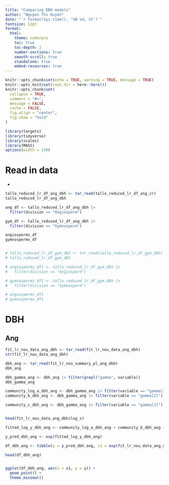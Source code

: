 ```yaml
---
title: "Comparing DBH models"
author: "Nguyen Thi Duyen"
date: "`r format(Sys.time(), '%B %d, %Y')`"
fontsize: 12pt
format:
  html:
    theme: coderpro
    toc: true
    toc-depth: 2
    number-sections: true
    smooth-scroll: true
    standalone: true
    embed-resources: true
---
```


```r
knitr::opts_chunk$set(echo = TRUE, warning = TRUE, message = TRUE)
knitr::opts_knit$set(root.dir = here::here())
knitr::opts_chunk$set(
  collapse = TRUE,
  comment = "#>",
  message = FALSE,
  cache = FALSE,
  fig.align = "center",
  fig.show = "hold"
)
```

```r
library(targets)
library(tidyverse)
library(scales)
library(MASS)
options(width = 150)
```


# Read in data

- 

```r
tallo_reduced_lr_df_ang_dbh <- tar_read(tallo_reduced_lr_df_ang_cr)
tallo_reduced_lr_df_ang_dbh

ang_df <- tallo_reduced_lr_df_ang_dbh |>
  filter(division == "Angiosperm")

gym_df <- tallo_reduced_lr_df_ang_dbh |>
  filter(division == "Gymnosperm")

angiosperms_df
gymnosperms_df


# tallo_reduced_lr_df_gym_dbh <- tar_read(tallo_reduced_lr_df_gym_dbh)
# tallo_reduced_lr_df_gym_dbh

# angiosperms_df1 <- tallo_reduced_lr_df_gym_dbh |>
#   filter(division == "Angiosperm")

# gymnosperms_df1 <- tallo_reduced_lr_df_gym_dbh |>
#   filter(division == "Gymnosperm")

# angiosperms_df1
# gymnosperms_df1


```

# DBH

## Ang
```r
fit_lr_nou_data_ang_dbh <- tar_read(fit_lr_nou_data_ang_dbh)
str(fit_lr_nou_data_ang_dbh)

dbh_ang <- tar_read(fit_lr_nou_summary_pl_ang_dbh)
dbh_ang

dbh_gamma_ang <- dbh_ang |> filter(grepl("gamma", variable))
dbh_gamma_ang

community_log_a_dbh_ang <- dbh_gamma_ang |> filter(variable == "gamma[1]") |> pull(q50)
community_b_dbh_ang <- dbh_gamma_ang |> filter(variable == "gamma[2]") |> pull(q50)

community_c_dbh_ang <- dbh_gamma_ang |> filter(variable == "gamma[3]") |> pull(q50)


head(fit_lr_nou_data_ang_dbh$log_x)

fitted_log_y_dbh_ang <- community_log_a_dbh_ang + community_b_dbh_ang * fit_lr_nou_data_ang_dbh$log_x[,2] + community_c_dbh_ang * fit_lr_nou_data_ang_dbh$log_x[,3]

y_pred_dbh_ang <- exp(fitted_log_y_dbh_ang)

df_dbh_ang <- tibble(y = y_pred_dbh_ang, x1 = exp(fit_lr_nou_data_ang_dbh$log_x[,2]), x2 = exp(fit_lr_nou_data_ang_dbh$log_x[,3]))

head(df_dbh_ang)


ggplot(df_dbh_ang, aes(x = x1, y = y)) +
  geom_point() +
  theme_minimal()

```


```r

```


```r

```
